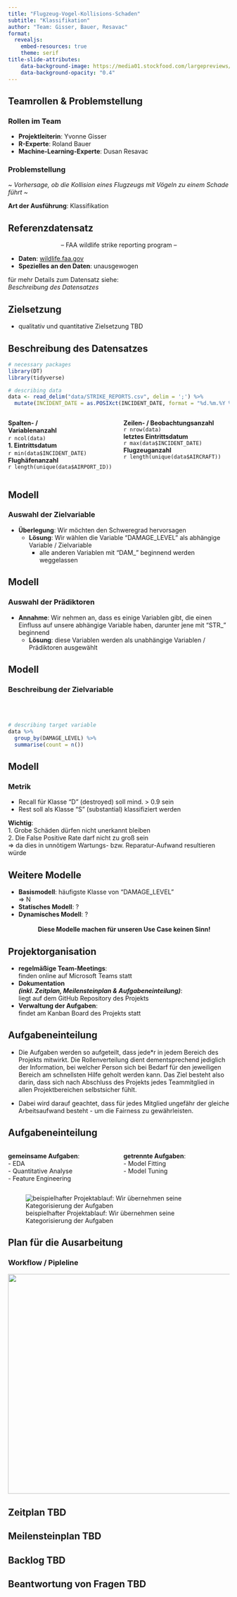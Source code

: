 ```yaml
---
title: "Flugzeug-Vogel-Kollisions-Schaden"
subtitle: "Klassifikation"
author: "Team: Gisser, Bauer, Resavac"
format: 
  revealjs:
    embed-resources: true
    theme: serif
title-slide-attributes:
    data-background-image: https://media01.stockfood.com/largepreviews/MjE3NDc0Mzk5Mg==/70153032--Aussen-Aussen-Bewegung-Blaue-Blauer-Himmel-Farbe-Fliegen-Flug-Fluege-Flugzeug-Flugzeuge-Gerade-Geraden.jpg
    data-background-opacity: "0.4"
---
```


## Teamrollen & Problemstellung {background-image="https://media01.stockfood.com/largepreviews/MjE3NDc0Mzk5Mg==/70153032--Aussen-Aussen-Bewegung-Blaue-Blauer-Himmel-Farbe-Fliegen-Flug-Fluege-Flugzeug-Flugzeuge-Gerade-Geraden.jpg" background-opacity="0.4"}

### Rollen im Team

+ **Projektleiterin**: Yvonne Gisser 
+ **R-Experte**: Roland Bauer 
+ **Machine-Learning-Experte**: Dusan Resavac

### Problemstellung

*~ Vorhersage, ob die Kollision eines Flugzeugs mit Vögeln zu einem Schade führt ~*

**Art der Ausführung**: Klassifikation

## Referenzdatensatz {background-image="https://media01.stockfood.com/largepreviews/MjE3NDc0Mzk5Mg==/70153032--Aussen-Aussen-Bewegung-Blaue-Blauer-Himmel-Farbe-Fliegen-Flug-Fluege-Flugzeug-Flugzeuge-Gerade-Geraden.jpg" background-opacity="0.4"}

<center> -- FAA wildlife strike reporting program --</center>

+ **Daten**: [wildlife.faa.gov](https://wildlife.faa.gov/search){preview-link="true"}
+ **Spezielles an den Daten**: unausgewogen

für mehr Details zum Datensatz siehe:<br>*Beschreibung des Datensatzes*</br>

## Zielsetzung {background-image="https://media01.stockfood.com/largepreviews/MjE3NDc0Mzk5Mg==/70153032--Aussen-Aussen-Bewegung-Blaue-Blauer-Himmel-Farbe-Fliegen-Flug-Fluege-Flugzeug-Flugzeuge-Gerade-Geraden.jpg" background-opacity="0.4"}

* qualitativ und quantitative Zielsetzung TBD

## Beschreibung des Datensatzes {background-image="https://media01.stockfood.com/largepreviews/MjE3NDc0Mzk5Mg==/70153032--Aussen-Aussen-Bewegung-Blaue-Blauer-Himmel-Farbe-Fliegen-Flug-Fluege-Flugzeug-Flugzeuge-Gerade-Geraden.jpg" background-opacity="0.4"}

```r
# necessary packages
library(DT)
library(tidyverse)
```

```r
# describing data
data <- read_delim("data/STRIKE_REPORTS.csv", delim = ';') %>% 
  mutate(INCIDENT_DATE = as.POSIXct(INCIDENT_DATE, format = "%d.%m.%Y %H:%M:%S"))
```

:::: {.columns}
::: {.column width="50%"}
**Spalten- / <br>Variablenanzahl</br>**`r ncol(data)`
**<br>1. Eintrittsdatum</br>**`r min(data$INCIDENT_DATE)`
**<br>Flughäfenanzahl</br>**`r length(unique(data$AIRPORT_ID))`
:::
::: {.column width="50%"}
**Zeilen- / Beobachtungsanzahl**<br>`r nrow(data)`</br>
**letztes Eintrittsdatum**<br>`r max(data$INCIDENT_DATE)`</br>
**Flugzeuganzahl**<br>`r length(unique(data$AIRCRAFT))`</br>
:::
::::

## Modell {background-image="https://media01.stockfood.com/largepreviews/MjE3NDc0Mzk5Mg==/70153032--Aussen-Aussen-Bewegung-Blaue-Blauer-Himmel-Farbe-Fliegen-Flug-Fluege-Flugzeug-Flugzeuge-Gerade-Geraden.jpg" background-opacity="0.4"}

### Auswahl der Zielvariable

+ **Überlegung**: Wir möchten den Schweregrad hervorsagen 
  + **Lösung**: Wir wählen die Variable "DAMAGE_LEVEL" als abhängige Variable / Zielvariable
    + alle anderen Variablen mit "DAM_" beginnend werden weggelassen
    
## Modell {background-image="https://media01.stockfood.com/largepreviews/MjE3NDc0Mzk5Mg==/70153032--Aussen-Aussen-Bewegung-Blaue-Blauer-Himmel-Farbe-Fliegen-Flug-Fluege-Flugzeug-Flugzeuge-Gerade-Geraden.jpg" background-opacity="0.4"}
    
### Auswahl der Prädiktoren
  
+ **Annahme**: Wir nehmen an, dass es einige Variablen gibt, die einen Einfluss auf unsere abhängige Variable haben, darunter jene mit "STR_" beginnend
  + **Lösung**: diese Variablen werden als unabhängige Variablen / Prädiktoren ausgewählt

## Modell {background-image="https://media01.stockfood.com/largepreviews/MjE3NDc0Mzk5Mg==/70153032--Aussen-Aussen-Bewegung-Blaue-Blauer-Himmel-Farbe-Fliegen-Flug-Fluege-Flugzeug-Flugzeuge-Gerade-Geraden.jpg" background-opacity="0.4"}

### Beschreibung der Zielvariable
<br></br>

```r
# describing target variable
data %>% 
  group_by(DAMAGE_LEVEL) %>% 
  summarise(count = n())
```

## Modell {background-image="https://media01.stockfood.com/largepreviews/MjE3NDc0Mzk5Mg==/70153032--Aussen-Aussen-Bewegung-Blaue-Blauer-Himmel-Farbe-Fliegen-Flug-Fluege-Flugzeug-Flugzeuge-Gerade-Geraden.jpg" background-opacity="0.4"}

### Metrik

+ Recall für Klasse "D" (destroyed) soll mind. > 0.9 sein 
+ Rest soll als Klasse "S" (substantial) klassifiziert werden

**Wichtig**:
<br>1. Grobe Schäden dürfen nicht unerkannt bleiben</br>
2. Die False Positive Rate darf nicht zu groß sein<br>=> da dies in unnötigem Wartungs- bzw. Reparatur-Aufwand resultieren würde</br>

## Weitere Modelle {background-image="https://media01.stockfood.com/largepreviews/MjE3NDc0Mzk5Mg==/70153032--Aussen-Aussen-Bewegung-Blaue-Blauer-Himmel-Farbe-Fliegen-Flug-Fluege-Flugzeug-Flugzeuge-Gerade-Geraden.jpg" background-opacity="0.4"}

+ **Basismodell**: häufigste Klasse von "DAMAGE_LEVEL"<br>=> N</br>
+ **Statisches Modell**: ? 
+ **Dynamisches Modell**: ?<br></br>
<center>**Diese Modelle machen für unseren Use Case keinen Sinn!**</center>

## Projektorganisation {background-image="https://media01.stockfood.com/largepreviews/MjE3NDc0Mzk5Mg==/70153032--Aussen-Aussen-Bewegung-Blaue-Blauer-Himmel-Farbe-Fliegen-Flug-Fluege-Flugzeug-Flugzeuge-Gerade-Geraden.jpg" background-opacity="0.4"}

+ **regelmäßige Team-Meetings**:<br>finden online auf Microsoft Teams statt</br>
+ **Dokumentation<br>_(inkl. Zeitplan, Meilensteinplan & Aufgabeneinteilung)_**:</br>liegt auf dem GitHub Repository des Projekts
+ **Verwaltung der Aufgaben**:<br>findet am Kanban Board des Projekts statt</br>

## Aufgabeneinteilung {background-image="https://media01.stockfood.com/largepreviews/MjE3NDc0Mzk5Mg==/70153032--Aussen-Aussen-Bewegung-Blaue-Blauer-Himmel-Farbe-Fliegen-Flug-Fluege-Flugzeug-Flugzeuge-Gerade-Geraden.jpg" background-opacity="0.4"}

+ Die Aufgaben werden so aufgeteilt, dass jede*r in jedem Bereich des Projekts mitwirkt. Die Rollenverteilung dient dementsprechend jediglich der Information, bei welcher Person sich bei Bedarf für den jeweiligen Bereich am schnellsten Hilfe geholt werden kann. Das Ziel besteht also darin, dass sich nach Abschluss des Projekts jedes Teammitglied in allen Projektbereichen selbstsicher fühlt.

+ Dabei wird darauf geachtet, dass für jedes Mitglied ungefähr der gleiche Arbeitsaufwand besteht - um die Fairness zu gewährleisten.

## Aufgabeneinteilung {background-image="https://media01.stockfood.com/largepreviews/MjE3NDc0Mzk5Mg==/70153032--Aussen-Aussen-Bewegung-Blaue-Blauer-Himmel-Farbe-Fliegen-Flug-Fluege-Flugzeug-Flugzeuge-Gerade-Geraden.jpg" background-opacity="0.4"}

:::: {.columns}
::: {.column width="50%"}
**gemeinsame Aufgaben**:
<br>- EDA</br>
- Quantitative Analyse
<br>- Feature Engineering</br>
:::
::: {.column width="50%"}
**getrennte Aufgaben**:
<br>- Model Fitting</br>
- Model Tuning
:::
::::

![beispielhafter Projektablauf: Wir übernehmen seine Kategorisierung der Aufgaben](project_flow_image.png)

## Plan für die Ausarbeitung {background-image="https://media01.stockfood.com/largepreviews/MjE3NDc0Mzk5Mg==/70153032--Aussen-Aussen-Bewegung-Blaue-Blauer-Himmel-Farbe-Fliegen-Flug-Fluege-Flugzeug-Flugzeuge-Gerade-Geraden.jpg" background-opacity="0.4"}

### Workflow / Pipleline

![](project_workflow.drawio.png){.absolute width="900" height="500" left=100}

## Zeitplan TBD

## Meilensteinplan TBD

## Backlog TBD

## Beantwortung von Fragen TBD

